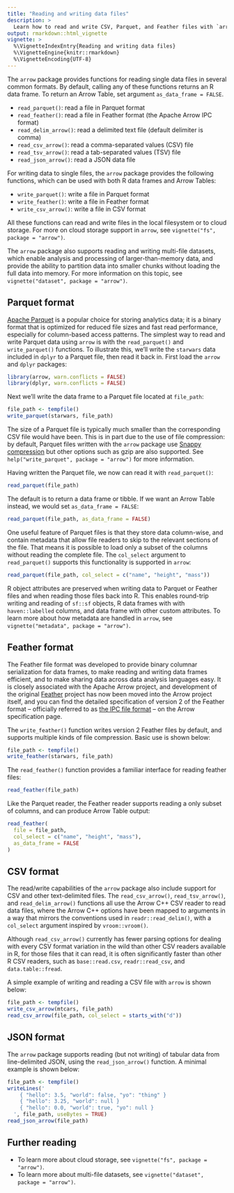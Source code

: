 ```yaml
---
title: "Reading and writing data files"
description: >
  Learn how to read and write CSV, Parquet, and Feather files with `arrow` 
output: rmarkdown::html_vignette
vignette: >
  %\VignetteIndexEntry{Reading and writing data files}
  %\VignetteEngine{knitr::rmarkdown}
  %\VignetteEncoding{UTF-8}
---
```


The `arrow` package provides functions for reading single data files in
several common formats. By default, calling any of these functions
returns an R data frame. To return an Arrow Table, set argument
`as_data_frame = FALSE`.

- `read_parquet()`: read a file in Parquet format
- `read_feather()`: read a file in Feather format (the Apache Arrow IPC format)
- `read_delim_arrow()`: read a delimited text file (default delimiter is comma)
- `read_csv_arrow()`: read a comma-separated values (CSV) file
- `read_tsv_arrow()`: read a tab-separated values (TSV) file
- `read_json_arrow()`: read a JSON data file

For writing data to single files, the `arrow` package provides the
following functions, which can be used with both R data frames and 
Arrow Tables:

- `write_parquet()`: write a file in Parquet format
- `write_feather()`: write a file in Feather format
- `write_csv_arrow()`: write a file in CSV format

All these functions can read and write files in the local filesystem or
to cloud storage. For more on cloud storage support in `arrow`, see
`vignette("fs", package = "arrow")`.

The `arrow` package also supports reading and writing multi-file datasets,
which enable analysis and processing of larger-than-memory data, and provide 
the ability to partition data into smaller chunks without loading the full 
data into memory. For more information on this topic, see 
`vignette("dataset", package = "arrow")`.


## Parquet format

[Apache Parquet](https://parquet.apache.org/) is a popular
choice for storing analytics data; it is a binary format that is 
optimized for reduced file sizes and fast read performance, especially 
for column-based access patterns. The simplest way to read and write
Parquet data using `arrow` is with the `read_parquet()` and 
`write_parquet()` functions. To illustrate this, we'll write the 
`starwars` data included in `dplyr` to a Parquet file, then read it 
back in. First load the `arrow` and `dplyr` packages:

```r
library(arrow, warn.conflicts = FALSE)
library(dplyr, warn.conflicts = FALSE)
```

Next we'll write the data frame to a Parquet file located at `file_path`:

```r
file_path <- tempfile()
write_parquet(starwars, file_path)
```

The size of a Parquet file is typically much smaller than the corresponding CSV 
file would have been. This is in part due to the use of file compression: by default, 
Parquet files written with the `arrow` package use [Snappy compression](https://google.github.io/snappy/) but other options such as gzip 
are also supported. See `help("write_parquet", package = "arrow")` for more
information.

Having written the Parquet file, we now can read it with `read_parquet()`:

```r
read_parquet(file_path)
```

The default is to return a data frame or tibble. If we want an Arrow Table instead, we would set `as_data_frame = FALSE`:

```r
read_parquet(file_path, as_data_frame = FALSE)
```

One useful feature of Parquet files is that they store data column-wise, and contain metadata that allow file readers to skip to the relevant sections of the file. That means it is possible to load only a subset of the columns without reading the complete file. The `col_select` argument to `read_parquet()` supports this functionality is supported in `arrow`:

```r
read_parquet(file_path, col_select = c("name", "height", "mass"))
```

R object attributes are preserved when writing data to Parquet or
Feather files and when reading those files back into R. This enables
round-trip writing and reading of `sf::sf` objects, R data frames with
with `haven::labelled` columns, and data frame with other custom
attributes. To learn more about how metadata are handled in `arrow`,
see `vignette("metadata", package = "arrow")`.

## Feather format

The Feather file format was developed to provide binary columnar 
serialization for data frames, to make reading and writing data frames 
efficient, and to make sharing data across data analysis languages easy.
It is closely associated with the Apache Arrow project, and development
of the original [Feather](https://github.com/wesm/feather) project has 
now been moved into the Arrow project itself, and you can find the 
detailed specification of version 2 of the Feather format -- officially 
referred to as [the IPC file format](https://arrow.apache.org/docs/format/Columnar.html#ipc-file-format) --
on the Arrow specification page. 

The `write_feather()` function writes version 2 Feather files by default, and supports multiple kinds of file compression. Basic use is shown below:

```r
file_path <- tempfile()
write_feather(starwars, file_path)
```

The `read_feather()` function provides a familiar interface for reading feather files:

```r
read_feather(file_path)
```

Like the Parquet reader, the Feather reader supports reading a only subset of columns, and can produce Arrow Table output:

```r
read_feather(
  file = file_path, 
  col_select = c("name", "height", "mass"), 
  as_data_frame = FALSE
)
```

## CSV format

The read/write capabilities of the `arrow` package also include support for 
CSV and other text-delimited files. The `read_csv_arrow()`, `read_tsv_arrow()`, 
and `read_delim_arrow()` functions all use the Arrow C++ CSV reader to read 
data files, where the Arrow C++ options have been mapped to arguments in a 
way that mirrors the conventions used in `readr::read_delim()`, with a 
`col_select` argument inspired by `vroom::vroom()`. 

Although `read_csv_arrow()` currently has fewer parsing options for dealing 
with every CSV format variation in the wild than other CSV readers available
in R, for those files that it can read, it is often significantly faster than 
other R CSV readers, such as `base::read.csv`, `readr::read_csv`, and
`data.table::fread`.

A simple example of writing and reading a CSV file with `arrow` is shown below:

```r
file_path <- tempfile()
write_csv_arrow(mtcars, file_path)
read_csv_arrow(file_path, col_select = starts_with("d"))
```

## JSON format

The `arrow` package supports reading (but not writing) of tabular data from line-delimited JSON, using the `read_json_arrow()` function. A minimal example is shown below:

```r
file_path <- tempfile()
writeLines('
    { "hello": 3.5, "world": false, "yo": "thing" }
    { "hello": 3.25, "world": null }
    { "hello": 0.0, "world": true, "yo": null }
  ', file_path, useBytes = TRUE)
read_json_arrow(file_path)
```

## Further reading

- To learn more about cloud storage, see `vignette("fs", package = "arrow")`.
- To learn more about multi-file datasets, see `vignette("dataset", package = "arrow")`.


